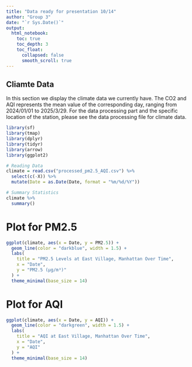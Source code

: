 ---
title: "Data ready for presentation 10/14"
author: "Group 3"
date: "`r Sys.Date()`"
output: 
  html_notebook:
    toc: true
    toc_depth: 3
    toc_float:
      collapsed: false
      smooth_scroll: true
---

## Cliamte Data

In this section we display the climate data we currently have. The CO2 and AQI represents the mean value of the corresponding day, ranging from 2024/01/01 to 2025/3/29. For the data processing part and the specific location of the station, please see the data processing file for climate data.

```{r Importing data, include = FALSE} 
library(sf)
library(tmap)
library(dplyr)
library(tidyr)
library(arrow)
library(ggplot2)

# Reading Data
climate = read.csv("processed_pm2.5_AQI.csv") %>% 
  select(c(-X)) %>%
  mutate(Date = as.Date(Date, format = "%m/%d/%Y"))
```

```{r}
# Summary Statistics
climate %>%
  summary()
```

# Plot for PM2.5

```{r}
ggplot(climate, aes(x = Date, y = PM2.5)) +
  geom_line(color = "darkblue", width = 1.5) +
  labs(
    title = "PM2.5 Levels at East Village, Manhattan Over Time",
    x = "Date",
    y = "PM2.5 (µg/m³)"
  ) +
  theme_minimal(base_size = 14)
```

# Plot for AQI

```{r}
ggplot(climate, aes(x = Date, y = AQI)) +
  geom_line(color = "darkgreen", width = 1.5) +
  labs(
    title = "AQI at East Village, Manhattan Over Time",
    x = "Date",
    y = "AQI"
  ) +
  theme_minimal(base_size = 14)
```